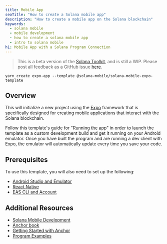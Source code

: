 ```yaml
---
title: Mobile App
seoTitle: "How to create a Solana mobile app"
description: "How to create a mobile app on the Solana blockchain"
keywords:
  - solana mobile
  - mobile development
  - how to create a solana mobile app
  - intro to solana mobile
h1: Mobile App with a Solana Program Connection
---
```


> This is a beta version of the [Solana Toolkit](/docs/toolkit/), and is still a
> WIP. Please post all feedback as a GitHub issue
> [here](https://github.com/solana-foundation/mucho/issues/new?title=%5Btoolkit%5D%20).

```shell
yarn create expo-app --template @solana-mobile/solana-mobile-expo-template
```

## Overview

This will initialize a new project using the [Expo](https://expo.dev) framework
that is specifically designed for creating mobile applications that interact
with the Solana blockchain.

Follow this template's guide for
"[Running the app](https://docs.solanamobile.com/react-native/expo#running-the-app)"
in order to launch the template as a custom development build and get it running
on your Android emulator. Once you have built the program and are running a dev
client with Expo, the emulator will automatically update every time you save
your code.

## Prerequisites

To use this template, you will also need to set up the following:

- [Android Studio and Emulator](https://docs.solanamobile.com/getting-started/development-setup)
- [React Native](https://reactnative.dev/docs/environment-setup?platform=android)
- [EAS CLI and Account](https://docs.expo.dev/build/setup/)

## Additional Resources

- [Solana Mobile Development](https://docs.solanamobile.com/getting-started/intro)
- [Anchor book](https://www.anchor-lang.com/)
- [Getting Started with Anchor](https://www.anchor-lang.com/docs)
- [Program Examples](https://github.com/solana-developers/program-examples)
